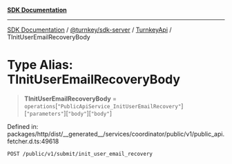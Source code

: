 [**SDK Documentation**](../../../../../README.mdx)

***

[SDK Documentation](../../../../../packages.mdx) / [@turnkey/sdk-server](../../../README.mdx) / [TurnkeyApi](../README.mdx) / TInitUserEmailRecoveryBody

# Type Alias: TInitUserEmailRecoveryBody

> **TInitUserEmailRecoveryBody** = `operations`\[`"PublicApiService_InitUserEmailRecovery"`\]\[`"parameters"`\]\[`"body"`\]\[`"body"`\]

Defined in: packages/http/dist/\_\_generated\_\_/services/coordinator/public/v1/public\_api.fetcher.d.ts:49618

`POST /public/v1/submit/init_user_email_recovery`
